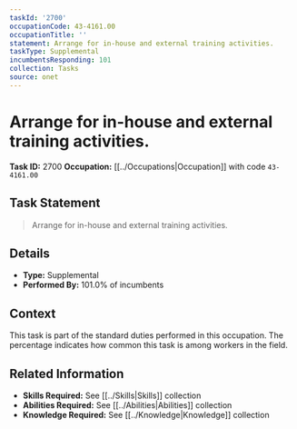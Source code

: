 ```yaml
---
taskId: '2700'
occupationCode: 43-4161.00
occupationTitle: ''
statement: Arrange for in-house and external training activities.
taskType: Supplemental
incumbentsResponding: 101
collection: Tasks
source: onet
---
```

# Arrange for in-house and external training activities.

**Task ID:** 2700
**Occupation:** [[../Occupations|Occupation]] with code `43-4161.00`

## Task Statement

> Arrange for in-house and external training activities.

## Details

- **Type:** Supplemental
- **Performed By:** 101.0% of incumbents

## Context

This task is part of the standard duties performed in this occupation. The percentage indicates how common this task is among workers in the field.

## Related Information

- **Skills Required:** See [[../Skills|Skills]] collection
- **Abilities Required:** See [[../Abilities|Abilities]] collection
- **Knowledge Required:** See [[../Knowledge|Knowledge]] collection
